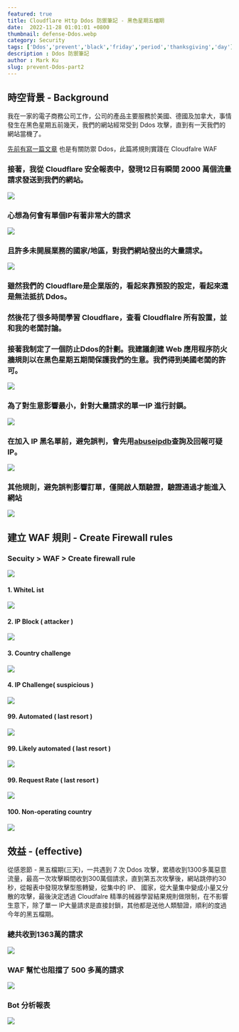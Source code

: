 ```yaml
---
featured: true
title: Cloudflare Http Ddos 防禦筆記 - 黑色星期五檔期
date:  2022-11-28 01:01:01 +0800
thumbnail: defense-Ddos.webp
category: Security
tags: ['Ddos','prevent','black','friday','period','thanksgiving','day']
description : Ddos 防禦筆記
author : Mark Ku
slug: prevent-Ddos-part2
---
```


## 時空背景 - Background
我在一家的電子商務公司工作，公司的產品主要服務於美國、德國及加拿大，事情發生在黑色星期五前幾天，我們的網站經常受到 Ddos 攻擊，直到有一天我們的網站當機了。

[先前有寫一篇文章](https://blog.markkulab.net/2022/01/16/prevent-Ddos/) 也是有關防禦 Ddos，此篇將規則實踐在 Cloudfalre WAF

### 接著，我從 Cloudflare 安全報表中，發現12日有瞬間 2000 萬個流量請求發送到我們的網站。
![](https://i.imgur.com/nANZAqj.png)

### 心想為何會有單個IP有著非常大的請求
![](https://i.imgur.com/ZZcMKIn.png)

### 且許多未開展業務的國家/地區，對我們網站發出的大量請求。
![](https://i.imgur.com/fd3Hjn1.png)

### 雖然我們的 Cloudflare是企業版的，看起來靠預設的設定，看起來還是無法抵抗 Ddos。

### 然後花了很多時間學習 Cloudflare，查看 Cloudflalre 所有設置，並和我的老闆討論。

### 接著我制定了一個防止Ddos的計劃。我建議創建 Web 應用程序防火牆規則以在黑色星期五期間保護我們的生意。我們得到美國老闆的許可。
![](https://i.imgur.com/Gd5SfbS.png)

### 為了對生意影響最小，針對大量請求的單一IP 進行封鎖。
![](https://i.imgur.com/DhNvfeN.png)

### 在加入 IP 黑名單前，避免誤判，會先用[abuseipdb](https://www.abuseipdb.com/check/34.121.210.98)查詢及回報可疑 IP。
![](https://i.imgur.com/m3kgWmU.png)

### 其他規則，避免誤判影響訂單，僅開啟人類驗證，驗證通過才能進入網站
![](https://i.imgur.com/P0OLwSP.png)

## 建立 WAF 規則 - Create Firewall rules
### Secuity > WAF > Create firewall rule
![](https://i.imgur.com/W9JrIh1.png)

#### 1. WhiteL ist
![](https://i.imgur.com/jCN1Q5Q.png)

#### 2. IP Block ( attacker )
![](https://i.imgur.com/CggFyEH.png)

#### 3. Country challenge
![](https://i.imgur.com/CnZ7q6V.png)

#### 4. IP Challenge( suspicious )
![](https://i.imgur.com/4dMWWvS.png)

#### 99. Automated ( last resort )
![](https://i.imgur.com/b8SdAzv.png)

#### 99. Likely automated ( last resort )
![](https://i.imgur.com/1PDyWAK.png)

#### 99. Request Rate ( last resort )
![](https://i.imgur.com/7yXmDJ1.png)

#### 100. Non-operating country
![](https://i.imgur.com/ktMCQCe.png)

## 效益 - (effective) 
從感恩節 - 黑五檔期(三天)，一共遇到 7 次 Ddos 攻擊，累積收到1300多萬惡意流量，最高一次攻擊瞬間收到300萬個請求，直到第五次攻擊後，網站跳停約30秒，從報表中發現攻擊型態轉變，從集中的 IP、 國家，從大量集中變成小量又分散的攻擊，最後決定透過 Cloudfalre 精準的械器學習結果規則做限制，在不影響生意下，除了單一 IP大量請求是直接封鎖，其他都是送他人類驗證，順利的度過今年的黑五檔期。

### 總共收到1363萬的請求
![](https://i.imgur.com/RZijw3y.png)

### WAF 幫忙也阻擋了 500 多萬的請求
![](https://i.imgur.com/yLnNpgS.png)

### Bot 分析報表
![](https://i.imgur.com/q9OEuh6.png)

